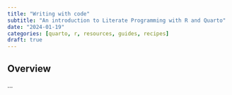 ```yaml
---
title: "Writing with code"
subtitle: "An introduction to Literate Programming with R and Quarto"
date: "2024-01-19"
categories: [quarto, r, resources, guides, recipes]
draft: true
---
```


## Overview

...

